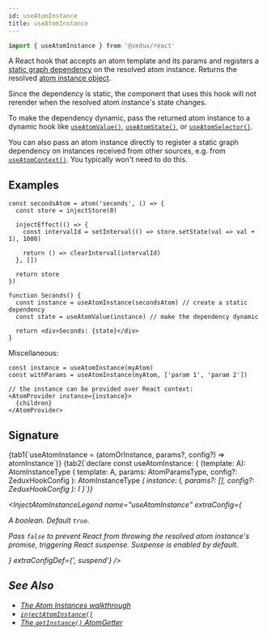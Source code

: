 ```yaml
---
id: useAtomInstance
title: useAtomInstance
---
```



```ts
import { useAtomInstance } from '@zedux/react'
```

A React hook that accepts an atom template and its params and registers a [static graph dependency](../glossary#static-graph-dependency) on the resolved atom instance. Returns the resolved [atom instance object](../classes/AtomInstance).

Since the dependency is static, the component that uses this hook will not rerender when the resolved atom instance's state changes.

To make the dependency dynamic, pass the returned atom instance to a dynamic hook like [`useAtomValue()`](useAtomValue), [`useAtomState()`](useAtomState), or [`useAtomSelector()`](useAtomSelector).

You can also pass an atom instance directly to register a static graph dependency on instances received from other sources, e.g. from [`useAtomContext()`](useAtomContext). You typically won't need to do this.

## Examples

```tsx live ecosystemId=useAtomInstance/example resultVar=Seconds
const secondsAtom = atom('seconds', () => {
  const store = injectStore(0)

  injectEffect(() => {
    const intervalId = setInterval(() => store.setState(val => val + 1), 1000)

    return () => clearInterval(intervalId)
  }, [])

  return store
})

function Seconds() {
  const instance = useAtomInstance(secondsAtom) // create a static dependency
  const state = useAtomValue(instance) // make the dependency dynamic

  return <div>Seconds: {state}</div>
}
```

Miscellaneous:

```tsx
const instance = useAtomInstance(myAtom)
const withParams = useAtomInstance(myAtom, ['param 1', 'param 2'])

// the instance can be provided over React context:
<AtomProvider instance={instance}>
  {children}
</AtomProvider>
```

## Signature

<Tabs>
  {tab1(`useAtomInstance = (atomOrInstance, params?, config?) => atomInstance`)}
  {tab2(`declare const useAtomInstance: {
  <A extends ParamlessTemplate>(template: A): AtomInstanceType<A>
  <A extends AnyAtomTemplate>(
    template: A,
    params: AtomParamsType<A>,
    config?: ZeduxHookConfig
  ): AtomInstanceType<A>
  <I extends AnyAtomInstance>(
    instance: I,
    params?: [],
    config?: ZeduxHookConfig
  ): I
}`)}
</Tabs>

<InjectAtomInstanceLegend
  name="useAtomInstance"
  extraConfig={
    <Item name="suspend">
      <p>
        A boolean. Default <code>true</code>.
      </p>
      <p>
        Pass <code>false</code> to prevent React from throwing the resolved atom
        instance's <Link to="../classes/AtomInstance#promise">promise</Link>,
        triggering React suspense. Suspense is enabled by default.
      </p>
    </Item>
  }
  extraConfigDef={', suspend'}
/>

## See Also

- [The Atom Instances walkthrough](../../walkthrough/atom-instances)
- [`injectAtomInstance()`](../injectors/injectAtomInstance)
- [The `getInstance()` AtomGetter](../types/AtomGetters#getinstance)
